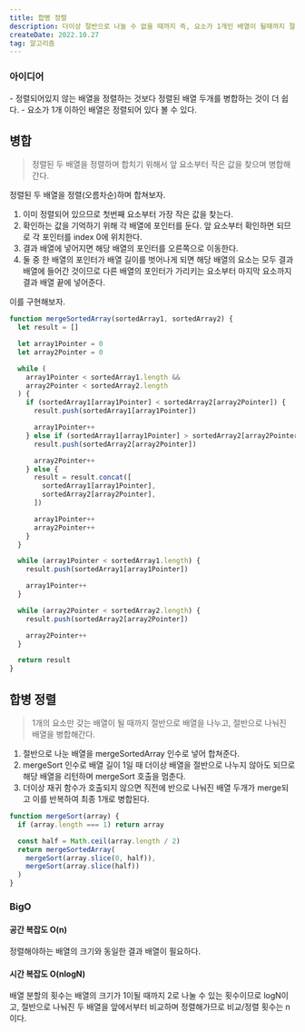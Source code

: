 ```yaml
---
title: 합병 정렬
description: 더이상 절반으로 나눌 수 없을 때까지 즉, 요소가 1개인 배열이 될때까지 절반으로 분할한다. 최종적으로 분할된 배열은 정렬되어 있다고 볼 수 있다. 절반으로 분할 된 배열을 정렬을 하며 다시 병합한다. 이를 반복하며 1개의 배열로 병합될 때까지 이를 반복한다.
createDate: 2022.10.27
tag: 알고리즘
---
```


### 아이디어

<aside>
- 정렬되어있지 않는 배열을 정렬하는 것보다 정렬된 배열 두개를 병합하는 것이 더 쉽다. 
- 요소가 1개 이하인 배열은 정렬되어 있다 볼 수 있다.

</aside>

<Picture src="merge-sort.png" alt="합병 정렬 트리" height={400} />

## 병합

> 정렬된 두 배열을 정렬하며 합치기 위해서 앞 요소부터 작은 값을 찾으며 병합해간다.

정렬된 두 배열을 정렬(오름차순)하며 합쳐보자.

1. 이미 정렬되어 있으므로 첫번째 요소부터 가장 작은 값을 찾는다.
2. 확인하는 값을 기억하기 위해 각 배열에 포인터를 둔다. 앞 요소부터 확인하면 되므로 각 포인터를 index 0에 위치한다.
3. 결과 배열에 넣어지면 해당 배열의 포인터를 오른쪽으로 이동한다.
4. 둘 중 한 배열의 포인터가 배열 길이를 벗어나게 되면 해당 배열의 요소는 모두 결과 배열에 들어간 것이므로 다른 배열의 포인터가 가리키는 요소부터 마지막 요소까지 결과 배열 끝에 넣어준다.

이를 구현해보자.

```jsx
function mergeSortedArray(sortedArray1, sortedArray2) {
  let result = []

  let array1Pointer = 0
  let array2Pointer = 0

  while (
    array1Pointer < sortedArray1.length &&
    array2Pointer < sortedArray2.length
  ) {
    if (sortedArray1[array1Pointer] < sortedArray2[array2Pointer]) {
      result.push(sortedArray1[array1Pointer])

      array1Pointer++
    } else if (sortedArray1[array1Pointer] > sortedArray2[array2Pointer]) {
      result.push(sortedArray2[array2Pointer])

      array2Pointer++
    } else {
      result = result.concat([
        sortedArray1[array1Pointer],
        sortedArray2[array2Pointer],
      ])

      array1Pointer++
      array2Pointer++
    }
  }

  while (array1Pointer < sortedArray1.length) {
    result.push(sortedArray1[array1Pointer])

    array1Pointer++
  }

  while (array2Pointer < sortedArray2.length) {
    result.push(sortedArray2[array2Pointer])

    array2Pointer++
  }

  return result
}
```

## 합병 정렬

> 1개의 요소만 갖는 배열이 될 때까지 절반으로 배열을 나누고, 절반으로 나눠진 배열을 병합해간다.

1. 절반으로 나눈 배열을 mergeSortedArray 인수로 넣어 합쳐준다.
2. mergeSort 인수로 배열 길이 1일 때 더이상 배열을 절반으로 나누지 않아도 되므로 해당 배열을 리턴하며 mergeSort 호출을 멈춘다.
3. 더이상 재귀 함수가 호출되지 않으면 직전에 반으로 나눠진 배열 두개가 merge되고 이를 반복하여 최종 1개로 병합된다.

```jsx
function mergeSort(array) {
  if (array.length === 1) return array

  const half = Math.ceil(array.length / 2)
  return mergeSortedArray(
    mergeSort(array.slice(0, half)),
    mergeSort(array.slice(half))
  )
}
```

### BigO

#### 공간 복잡도 O(n)

정렬해야하는 배열의 크기와 동일한 결과 배열이 필요하다.

#### 시간 복잡도 O(nlogN)

배열 분할의 횟수는 배열의 크기가 1이될 때까지 2로 나눌 수 있는 횟수이므로 logN이고, 절반으로 나눠진 두 배열을 앞에서부터 비교하며 정렬해가므로 비교/정렬 횟수는 n이다.
